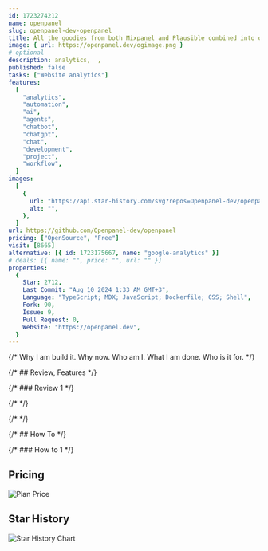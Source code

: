 ```yaml
---
id: 1723274212
name: openpanel
slug: openpanel-dev-openpanel
title: All the goodies from both Mixpanel and Plausible combined into one tool.
image: { url: https://openpanel.dev/ogimage.png }
# optional
description: analytics,  ,
published: false
tasks: ["Website analytics"]
features:
  [
    "analytics",
    "automation",
    "ai",
    "agents",
    "chatbot",
    "chatgpt",
    "chat",
    "development",
    "project",
    "workflow",
  ]
images:
  [
    {
      url: "https://api.star-history.com/svg?repos=Openpanel-dev/openpanel",
      alt: "",
    },
  ]
url: https://github.com/Openpanel-dev/openpanel
pricing: ["OpenSource", "Free"]
visit: [8665]
alternative: [{ id: 1723175667, name: "google-analytics" }]
# deals: [{ name: "", price: "", url: "" }]
properties:
  {
    Star: 2712,
    Last Commit: "Aug 10 2024 1:33 AM GMT+3",
    Language: "TypeScript; MDX; JavaScript; Dockerfile; CSS; Shell",
    Fork: 90,
    Issue: 9,
    Pull Request: 0,
    Website: "https://openpanel.dev",
  }
---
```


{/* Why I am build it. Why now. Who am I. What I am done. Who is it for. */}

{/* ## Review, Features */}

{/* ### Review 1 */}

{/* <DetailYoutube videoId="" startTime={0} /> */}

{/* <Twitters ids=[] /> */}

{/* ## How To */}

{/* ### How to 1 */}

## Pricing

<Img
  src="https://p140.p3.n0.cdn.zight.com/items/JruZk1BJ/e98d4b75-886d-4bbf-b0ba-36f719fdd785.jpg"
  alt="Plan Price"
/>

## Star History

![Star History Chart](https://api.star-history.com/svg?repos=Openpanel-dev/openpanel)
